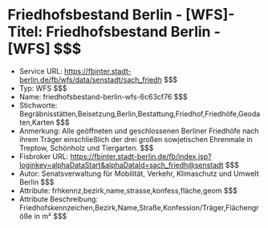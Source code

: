 # Friedhofsbestand Berlin - [WFS]- Titel: Friedhofsbestand Berlin - [WFS] $$$
- Service URL: https://fbinter.stadt-berlin.de/fb/wfs/data/senstadt/sach_friedh $$$
- Typ: WFS $$$
- Name: friedhofsbestand-berlin-wfs-6c63cf76 $$$
- Stichworte: Begräbnisstätten,Beisetzung,Berlin,Bestattung,Friedhof,Friedhöfe,Geodaten,Karten $$$
- Anmerkung: Alle geöffneten und geschlossenen Berliner Friedhöfe nach ihrem Träger einschließlich der drei großen sowjetischen Ehrenmale in Treptow, Schönholz und Tiergarten. $$$
- Fisbroker URL: https://fbinter.stadt-berlin.de/fb/index.jsp?loginkey=alphaDataStart&alphaDataId=sach_friedh@senstadt $$$
- Autor: Senatsverwaltung für Mobilität, Verkehr, Klimaschutz und Umwelt Berlin $$$
- Attribute: frhkennz,bezirk,name,strasse,konfess,fläche,geom $$$
- Attribute Beschreibung: Friedhofskennzeichen,Bezirk,Name,Straße,Konfession/Träger,Flächengröße in m² $$$
